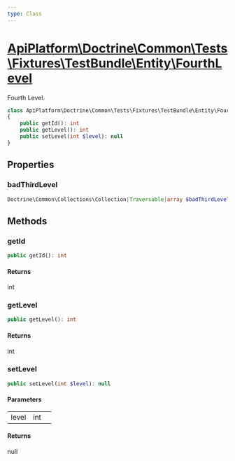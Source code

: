 ```yaml
---
type: Class
---
```


# [ApiPlatform\Doctrine\Common\Tests\Fixtures\TestBundle\Entity\FourthLevel](/docs/vmain/reference/Doctrine/Common/Tests/Fixtures/TestBundle/Entity/FourthLevel)

Fourth Level.


```php
class ApiPlatform\Doctrine\Common\Tests\Fixtures\TestBundle\Entity\FourthLevel
{
    public getId(): int
    public getLevel(): int
    public setLevel(int $level): null
}
```
## Properties
### badThirdLevel

```php
Doctrine\Common\Collections\Collection|Traversable|array $badThirdLevel
```



## Methods

### getId



```php
public getId(): int
```

#### Returns

int

### getLevel



```php
public getLevel(): int
```

#### Returns

int

### setLevel



```php
public setLevel(int $level): null
```

#### Parameters

<table><tbody>
<tr><td>level</td><td>int</td><td></td></tr>
</tbody>
</table>

#### Returns

null
